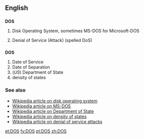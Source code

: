 {{see|dos}}
==English==

==={{acronym}}===
'''DOS'''

# {{computing}} Disk Operating System, sometimes MS-DOS for Microsoft-DOS
# {{computing}} Denial of Service (Attack) (spelled DoS)

==={{initialism}}===
'''DOS'''

# Date of Service
# Date of Separation
# (''US'') Department of State
# density of states

===See also===
*[[w:DOS_%28disambiguation%29|Wikipedia article on disk operating system]]
*[[w:MS-DOS|Wikipedia article on MS-DOS]]
*[[w:United States Department of State|Wikipedia article on Department of State]]
*[[w:Density_of_states|Wikipedia article on density of states]]
*[[w:Denial_of_Service|Wikipedia article on denial of service attacks]]

[[et:DOS]]
[[fy:DOS]]
[[pt:DOS]]
[[zh:DOS]]